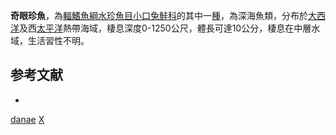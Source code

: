{{Speciesbox 
| status = NE
| status_system = IUCN3.1
| taxon = Xenophthalmichthys danae
| authority =  {{le|查爾斯·塔特·里根|Charles Tate Regan|Regan}}, 1925
| synonyms = *''Prososcopa stilbia'', Rass, 1961
}}

'''奇眼珍魚'''，為[[輻鰭魚綱|輻鰭魚綱]][[水珍魚目|水珍魚目]][[小口兔鮭科|小口兔鮭科]]的其中一[[種|種]]，為深海魚類，分布於[[大西洋|大西洋]]及西[[太平洋|太平洋]]熱帶海域，棲息深度0-1250公尺，體長可達10公分，棲息在中層水域，生活習性不明。

==参考文献==
*{{FishBase_species|genus=Xenophthalmichthys|species=danae|year=2015|month=8}}

{{Taxonbar|from=Q2183069}}

[[Category:奇眼珍魚屬|danae]]
[[Category:1925年描述的鱼类|X]]